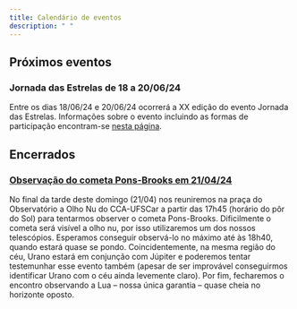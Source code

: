 ```yaml
---
title: Calendário de eventos
description: " "
---
```


::: {.panel-tabset}

## Próximos eventos

### Jornada das Estrelas de 18 a 20/06/24

Entre os dias 18/06/24 e 20/06/24 ocorrerá a XX edição do evento Jornada das Estrelas. Informações sobre o evento incluindo as formas de participação encontram-se [nesta página](/atividades/jornada_das_estrelas/jornada_das_estrelas.qmd).

## Encerrados

### [Observação do cometa Pons-Brooks em 21/04/24](/blog/posts/pons-brooks_21_04_24/pons-brooks_21_04_24.qmd)

No final da tarde deste domingo (21/04) nos reuniremos na praça do Observatório a Olho Nu do CCA-UFSCar a partir das 17h45 (horário do pôr do Sol) para tentarmos observer o cometa Pons-Brooks. Dificilmente o cometa será visível a olho nu, por isso utilizaremos um dos nossos telescópios. Esperamos conseguir observá-lo no máximo até às 18h40, quando estará quase se pondo. Coincidentemente, na mesma região do céu, Urano estará em conjunção com Júpiter e poderemos tentar testemunhar esse evento também (apesar de ser improvável conseguirmos identificar Urano com o céu ainda levemente claro). Por fim, fecharemos o encontro observando a Lua -- nossa única garantia -- quase cheia no horizonte oposto.

:::